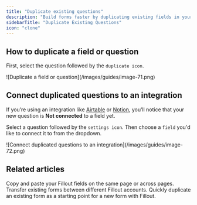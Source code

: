 ```yaml
---
title: "Duplicate existing questions"
description: "Build forms faster by duplicating existing fields in your form."
sidebarTitle: "Duplicate Existing Questions"
icon: "clone"
---
```


## How to duplicate a field or question

First, select the question followed by the `duplicate icon`.

<Frame style={{ width: '624px' , height: '226px' }}>
  ![Duplicate a field or question](/images/guides/image-71.png)
</Frame>

## Connect duplicated questions to an integration

If you’re using an integration like [Airtable](/airtable) or [Notion](/notion), you’ll notice that your new question is **Not connected** to a field yet.

Select a question followed by the `settings icon`. Then choose a `field` you'd like to connect it to from the dropdown.

<Frame style={{ width: '288px' , height: '188px' }}>
  ![Connect duplicated questions to an integration](/images/guides/image-72.png)
</Frame>

## Related articles

<CardGroup cols={3}>
  <Card title="Copy and paste a question" icon="paste" iconType="regular" color="#FFC738" href="/copy-paste-fields">
    Copy and paste your Fillout fields on the same page or across pages.
  </Card>
  <Card title="Import and export forms" icon="folder-open" iconType="regular" color="#FFC738" href="/importing-and-exporting-forms">
    Transfer existing forms between different Fillout accounts.
  </Card>
  <Card title="Duplicate a form" icon="copy" iconType="regular" color="#FFC738" href="/duplicate-a-form">
    Quickly duplicate an existing form as a starting point for a new form with Fillout.
  </Card>
</CardGroup>
